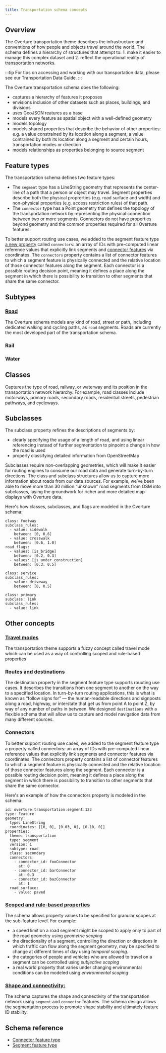 ```yaml
---
title: Transportation schema concepts
---
```


## Overview
The Overture transportation theme describes the infrastructure and conventions of how people and objects travel around the world. The schema defines a hierarchy of structures that attempt to: 1. make it easier to manage this complex dataset and 2. reflect the operational reality of transportation networks. 

:::tip
For tips on accessing and working with our transportation data, please see our Transportation Data Guide. 
:::

The Overture transportation schema does the following:
- captures a hierarchy of features it proposes
- envisions inclusion of other datasets such as places, buildings, and divisions
- uses GeoJSON reatures as a base
- models every feature as spatial object with a well-defined geometry
- models topology
- models shared properties that describe the behavior of other properties: e.g. a value constrained by its location along a segment, a value contrained by both its location along a segment and certain hours, transportation modes or direction 
- models relationships as properties belonging to source segment

## Feature types

The transportation schema defines two feature types: 

- The `segment` type has a LineString geometry that represents the center-line of a path that a person or object may travel. Segment properties describe both the physical proprerties (e.g. road surface and width) and non-physical properties (e.g. access restriction rules) of that path. 
- The `connector` type has a Point geometry that defines the topology of the transportation network by representing the physical connection between two or more segments. Connectors do not have properties beyond geometry and the common properties required for all Overture features.


To better support routing use cases, we added to the segment feature type [a new property](https://github.com/OvertureMaps/schema/pull/257) called
`connectors`: an array of IDs with pre-computed linear reference values that explicitly link segments and
[connector features](https://docs.overturemaps.org/schema/reference/transportation/connector/) via coordinates. The `connectors` property contains a list of connector features to which a segment feature is physically connected and the relative location of those connector features along the segment. Each connector is a possible routing decision point, meaning it defines a place along the segment in which there is possibility to transition to other segments that share the same connector.


## Subtypes

### [Road](/schema/concepts/by-theme/transportation/roads)
The Overture schema models any kind of road, street or path, including dedicated walking and cycling paths, as `road` segments. Roads are currently the most developed part of the transportation schema.

### Rail

### Water

## Classes

Captures the type of road, railway, or waterway and its position in the transportation network hierarchy. For example, road classes include motorways, primary roads, secondary roads, residential streets, pedestrian pathways, and cycleways. 


## Subclasses

The subclass property refines the descriptions of segments by:

- clearly specifying the usage of a length of road, and using linear referencing instead of further segmentation to pinpoint a change in how the road is used
- properly classifying detailed information from OpenStreetMap

Subclasses require non-overlapping geometries, which will make it easier for routing engines to consume our road data and generate turn-by-turn directions. The class and subclass structures allow us to capture more information about roads from our data sources. For example, we’ve been able to move more than 30 million “unknown” road segments from OSM into subclasses, laying the groundwork for richer and more detailed map displays with Overture data.


Here's how classes, subclasses, and flags are modeled in the Overture schema:

```
class: footway
subclass_rules:
  - value: sidewalk
    between: [0, 0.6]
  - value: crosswalk
    between: [0.6, 1.0]
road_flags:
  - values: [is_bridge]
    between: [0.2, 0.3]
  - values: [is_under_construction]
    between: [0.3, 0.5]

class: service
subclass_rules:
  - value: driveway
    between: [0, 0.5]

class: primary
subclass: link
subclass_rules:
  - value: link
```

## Other concepts

### [Travel modes](/schema/concepts/by-theme/transportation/travel-modes)
The transportation theme supports a fuzzy concept called
travel mode which can be used as a way of controlling scoped
and rule-based properties

### Routes and destinations
The destination property in the segment feature type supports rouuting use cases. It describes the transitions from one segment to another on the way to a specified location. In turn-by-turn routing applications, this is what is known as “follow signs for” &mdash; the human-readable directions and signposts along a road, highway, or interstate that get us from point A to point Z, by way of any number of paths in between. We designed `destinations` with a flexible schema that will allow us to capture and model navigation data from many different sources.

### Connectors
To better support routing use cases, we added to the segment feature type a property called connectors: an array of IDs with pre-computed linear reference values that explicitly link segments and connector features via coordinates. The connectors property contains a list of connector features to which a segment feature is physically connected and the relative location of those connector features along the segment. Each connector is a possible routing decision point, meaning it defines a place along the segment in which there is possibility to transition to other segments that share the same connector.


Here's an example of how the connectors property is modeled in the schema:

```
id: overture:transportation:segment:123
type: Feature
geometry:
  type: LineString
  coordinates: [[0, 0], [0.03, 0], [0.10, 0]]
properties:
  theme: transportation
  type: segment
  version: 1
  subtype: road
  class: secondary
  connectors:
    - connector_id: fooConnector
      at: 0
    - connector_id: barConnector
      at: 0.3
    - connector_id: bazConnector
      at: 1
  road_surface:
    - value: paved
```

<!---
Some of this might be bumped up to cross-theme concepts -->
### [Scoped and rule-based properties](/schema/concepts/scoping-rules)
The schema allows property values to be specified for granular scopes at the sub-feature level. For example:
  - a speed limit on a road segment might be scoped to apply only to part of the road geometry using _geometric scoping_
  - the directionality of a segment, controlling the direction or directions in which traffic can flow along the segment geometry, may be specified to change at different times of day using _temporal scoping_.
  - the categories of people and vehicles who are allowed to travel on a segment can be controlled using _subjective scoping_
  - a real world property that varies under changing environmental conditions can be modeled using _environmental scoping_

### [Shape and connectivity:](/schema/concepts/by-theme/transportation/shape-connectivity)
The schema captures the shape and connectivity of the transportation network using `segment` and `connector` features. The schema design allows the segmentation process to promote shape stability and ultimately feature ID stability.

<!-- ### [Linear referencing](/schema/concepts/by-theme/transportation/linear-referencing) -->




## Schema reference
- [Connector feature type](/schema/reference/transportation/connector)
- [Segment feature type](/schema/reference/transportation/segment)

